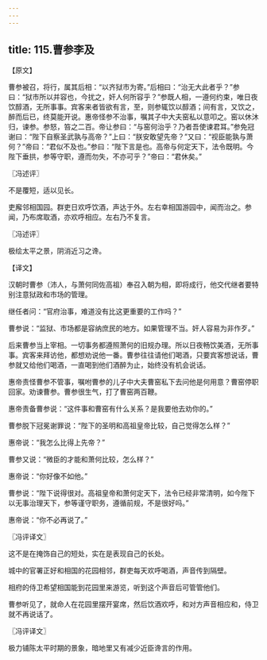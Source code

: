 ```yaml
---
---
---
```

title: 115.曹参李及
---



【原文】

曹参被召，将行，属其后相：“以齐狱市为寄。”后相曰：“治无大此者乎？”参曰：“狱市所以并容也，今扰之，奸人何所容乎？”参既人相，一遵何约束，唯日夜饮醇酒，无所事事。宾客来者皆欲有言，至，则参辄饮以醇酒；间有言，又饮之，醉而后已，终莫能开说。惠帝怪参不治事，嘱其子中大夫窑私以意叩之。窑以休沐归，谏参。参怒，笞之二百。帝让参曰：“与窑何治乎？乃者吾使谏君耳。”参免冠谢曰：“陛下自察圣武孰与高帝？”上曰：“朕安敢望先帝？”又曰：“视臣能孰与萧何？”帝曰：“君似不及也。”参曰：“陛下言是也。高帝与何定天下，法令既明。今陛下垂拱，参等守职，遵而勿失，不亦可乎？”帝曰：“君休矣。”

〖冯述评〗

不是覆短，适以见长。

吏廨邻相国园。群吏日欢呼饮酒，声达于外。左右幸相国游园中，闻而治之。参闻，乃布席取酒，亦欢呼相应。左右乃不复言。

〖冯述评〗

极绘太平之景，阴消近习之谗。

【译文】

汉朝时曹参（沛人，与萧何同佐高祖）奉召入朝为相，即将成行，他交代继者要特别注意狱政和市场的管理。

继任者问：“官府治事，难道没有比这更重要的工作吗？”

曹参说：“监狱、市场都是容纳庶民的地方。如果管理不当。奸人容易为非作歹。”

后来曹参当上宰相。一切事务都遵照萧何的旧规办理。所以日夜畅饮美酒，无所事事。宾客来拜访他，都想劝说他一番。曹参往往请他们喝酒，只要宾客想说话，曹参就又给他们喝酒，一直喝到他们酒醉为止，始终没有机会说话。

惠帝责怪曹参不管事，嘱咐曹参的儿子中大夫曹窑私下去问他是何用意？曹窑停职回家。劝谏曹参。曹参很生气，打了曹窑两百鞭。

惠帝责备曹参说：“这件事和曹窑有什么关系？是我要他去劝你的。”

曹参脱下冠冕谢罪说：“陛下的圣明和高祖皇帝比较，自己觉得怎么样？”

惠帝说：“我怎么比得上先帝？”

曹参又说：“微臣的才能和萧何比较，怎么样？”

惠帝说：“你好像不如他。”

曹参说：“陛下说得很对。高祖皇帝和萧何定天下，法令已经非常清明，如今陛下以无事治理天下，参等谨守职务，遵循前规，不是很好吗。”

惠帝说：“你不必再说了。”

〖冯评译文〗

这不是在掩饰自己的短处，实在是表现自己的长处。

城中的官署正好和相国的花园相邻，群吏每天欢呼喝酒，声音传到隔壁。

相府的侍卫希望相国能到花园里来游览，听到这个声音后可管管他们。

曹参听见了，就命人在花园里摆开宴席，然后饮酒欢呼，和对方声音相应和，侍卫就不再说话了。

〖冯评译文〗

极力铺陈太平时期的景象，暗地里又有减少近臣谗言的作用。